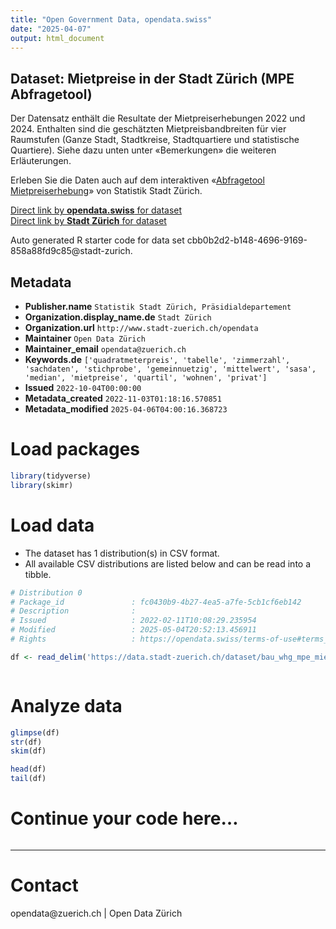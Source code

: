 ```yaml
---
title: "Open Government Data, opendata.swiss"
date: "2025-04-07"
output: html_document
---
```


## Dataset: Mietpreise in der Stadt Zürich (MPE Abfragetool)

Der Datensatz enthält die Resultate der Mietpreiserhebungen 2022 und 2024. Enthalten sind die geschätzten Mietpreisbandbreiten für vier Raumstufen (Ganze Stadt, Stadtkreise, Stadtquartiere und statistische Quartiere). Siehe dazu unten unter «Bemerkungen» die weiteren Erläuterungen. 

Erleben Sie die Daten auch auf dem interaktiven «[Abfragetool Mietpreiserhebung](https://www.stadt-zuerich.ch/de/politik-und-verwaltung/statistik-und-daten/daten/bauen-und-wohnen/miete-und-eigentum/mietpreiserhebung.html#abfragetool_mietpreiserhebung)» von Statistik Stadt Zürich.

[Direct link by **opendata.swiss** for dataset](https://opendata.swiss/de/dataset/mietpreise-in-der-stadt-zurich-2022)<br>
[Direct link by **Stadt Zürich** for dataset](https://data.stadt-zuerich.ch/dataset/bau_whg_mpe_mietpreis_raum_zizahl_gn_jahr_od5161)

Auto generated R starter code for data set cbb0b2d2-b148-4696-9169-858a88fd9c85@stadt-zurich.

## Metadata

- **Publisher.name** `Statistik Stadt Zürich, Präsidialdepartement`
- **Organization.display_name.de** `Stadt Zürich`
- **Organization.url** `http://www.stadt-zuerich.ch/opendata`
- **Maintainer** `Open Data Zürich`
- **Maintainer_email** `opendata@zuerich.ch`
- **Keywords.de** `['quadratmeterpreis', 'tabelle', 'zimmerzahl', 'sachdaten', 'stichprobe', 'gemeinnuetzig', 'mittelwert', 'sasa', 'median', 'mietpreise', 'quartil', 'wohnen', 'privat']`
- **Issued** `2022-10-04T00:00:00`
- **Metadata_created** `2022-11-03T01:18:16.570851`
- **Metadata_modified** `2025-04-06T04:00:16.368723`


# Load packages

```r

library(tidyverse)
library(skimr)

```

# Load data

-   The dataset has 1 distribution(s) in CSV format.
-   All available CSV distributions are listed below and can be read into a tibble.

```r

# Distribution 0
# Package_id               : fc0430b9-4b27-4ea5-a7fe-5cb1cf6eb142
# Description              : 
# Issued                   : 2022-02-11T10:08:29.235954
# Modified                 : 2025-05-04T20:52:13.456911
# Rights                   : https://opendata.swiss/terms-of-use#terms_open

df <- read_delim('https://data.stadt-zuerich.ch/dataset/bau_whg_mpe_mietpreis_raum_zizahl_gn_jahr_od5161/download/BAU516OD5161.csv')



```

# Analyze data

```r

glimpse(df)
str(df)
skim(df)

head(df)
tail(df)

```

# Continue your code here...

```r

```

------------------------------------------------------------------------

# Contact

opendata@zuerich.ch | Open Data Zürich
